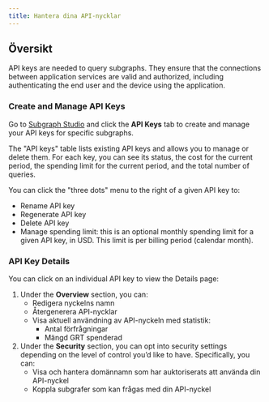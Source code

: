 ```yaml
---
title: Hantera dina API-nycklar
---
```


## Översikt

API keys are needed to query subgraphs. They ensure that the connections between application services are valid and authorized, including authenticating the end user and the device using the application.

### Create and Manage API Keys

Go to [Subgraph Studio](https://thegraph.com/studio/) and click the **API Keys** tab to create and manage your API keys for specific subgraphs.

The "API keys" table lists existing API keys and allows you to manage or delete them. For each key, you can see its status, the cost for the current period, the spending limit for the current period, and the total number of queries.

You can click the "three dots" menu to the right of a given API key to:

- Rename API key
- Regenerate API key
- Delete API key
- Manage spending limit: this is an optional monthly spending limit for a given API key, in USD. This limit is per billing period (calendar month).

### API Key Details

You can click on an individual API key to view the Details page:

1. Under the **Overview** section, you can:
   - Redigera nyckelns namn
   - Återgenerera API-nycklar
   - Visa aktuell användning av API-nyckeln med statistik:
     - Antal förfrågningar
     - Mängd GRT spenderad
2. Under the **Security** section, you can opt into security settings depending on the level of control you’d like to have. Specifically, you can:
   - Visa och hantera domännamn som har auktoriserats att använda din API-nyckel
   - Koppla subgrafer som kan frågas med din API-nyckel
